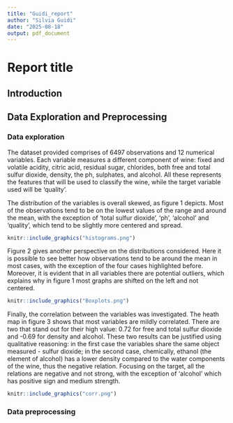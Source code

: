 ```yaml
---
title: "Guidi_report"
author: "Silvia Guidi"
date: "2025-08-18"
output: pdf_document
---
```


# Report title

## Introduction

## Data Exploration and Preprocessing

### Data exploration

The dataset provided comprises of 6497 observations and 12 numerical variables. Each variable measures a different component of wine: fixed and volatile acidity, citric acid, residual sugar, chlorides, both free and total sulfur dioxide, density, the ph, sulphates, and alcohol. All these represents the features that will be used to classify the wine, while the target variable used will be 'quality'.

The distribution of the variables is overall skewed, as figure 1 depicts. Most of the observations tend to be on the lowest values of the range and around the mean, with the exception of 'total sulfur dioxide', 'ph', 'alcohol' and 'quality', which tend to be slightly more centered and spread.

```r
knitr::include_graphics("histograms.png")
```

Figure 2 gives another perspective on the distributions considered. Here it is possible to see better how observations tend to be around the mean in most cases, with the exception of the four cases highlighted before. Moreover, it is evident that in all variables there are potential outliers, which explains why in figure 1 most graphs are shifted on the left and not centered. 

```r
knitr::include_graphics("Boxplots.png")
```

Finally, the correlation between the variables was investigated. The heath map in figure 3 shows that most variables are mildly correlated. There are two that stand out for their high value: 0.72 for free and total sulfur dioxide and -0.69 for density and alcohol. These two results can be justified using qualitative reasoning: in the first case the variables share the same object measured - sulfur dioxide; in the second case, chemically, ethanol (the element of alcohol) has a lower density compared to the water components of the wine, thus the negative relation. Focusing on the target, all the relations are negative and not strong, with the exception of 'alcohol' which has positive sign and medium strength.

```r
knitr::include_graphics("corr.png")
```

### Data preprocessing

